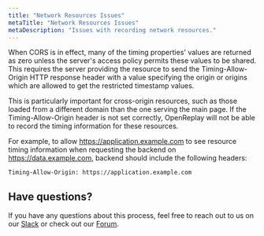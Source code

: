 ```yaml
---
title: "Network Resources Issues"
metaTitle: "Network Resources Issues"
metaDescription: "Issues with recording network resources."
---
```


When CORS is in effect, many of the timing properties' values are returned as zero unless the server's access policy permits these values to be shared. This requires the server providing the resource to send the Timing-Allow-Origin HTTP response header with a value specifying the origin or origins which are allowed to get the restricted timestamp values.

This is particularly important for cross-origin resources, such as those loaded from a different domain than the one serving the main page. If the Timing-Allow-Origin header is not set correctly, OpenReplay will not be able to record the timing information for these resources.

For example, to allow https://application.example.com to see resource timing information when requesting the backend on https://data.example.com, backend should include the following headers:

```http
Timing-Allow-Origin: https://application.example.com
```

## Have questions?

If you have any questions about this process, feel free to reach out to us on our [Slack](https://slack.openreplay.com) or check out our [Forum](https://forum.openreplay.com).
